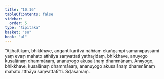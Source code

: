 ```yaml
---
title: "10.16"
tableOfContents: false
sidebar:
  order: 5
type: "tipitaka"
basket: "su"
book: "a1"
---
```



<DynamicBreadcrumb />

<Division number="113" book="a1">

<Paragraph number="221" book="a1">
“Ajjhattikaṃ, bhikkhave, aṅganti karitvā nāññaṃ ekaṅgampi samanupassāmi yaṃ evaṃ mahato atthāya saṃvattati yathayidaṃ, bhikkhave, anuyogo kusalānaṃ dhammānaṃ, ananuyogo akusalānaṃ dhammānaṃ. Anuyogo, bhikkhave, kusalānaṃ dhammānaṃ, ananuyogo akusalānaṃ dhammānaṃ mahato atthāya saṃvattatī”ti.

</Paragraph>
</Division>

<Paragraph number="222" type="center" book="a1">
Soḷasamaṃ.
</Paragraph>